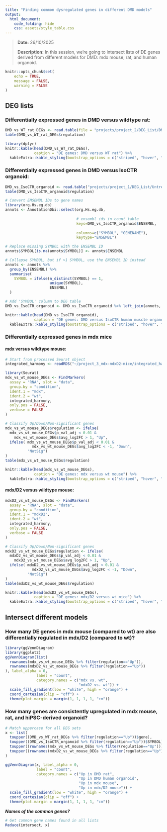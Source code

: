 ```yaml
---
title: "Finding common dysregulated genes in different DMD models"
output:
  html_document:
    code_folding: hide
    css: assets/style_table.css
---
```


> **Date:** 26/10/2025
>
> **Description:** In this session, we're going to intersect lists of DE genes derived from different models for DMD: mdx mouse, rat, and human organoid.

```r
knitr::opts_chunk$set(
	echo = TRUE,
	message = FALSE,
	warning = FALSE
)
```

## DEG lists

### Differentially expressed genes in DMD versus wildtype rat:

```r
DMD_vs_WT_rat_DEGs <- read.table(file = "projects/project_2/DEG_List/DMD_vs_WT_DEGs.txt", header = TRUE)
table(DMD_vs_WT_rat_DEGs$regulation)
```

```r
library(dplyr)
knitr::kable(head(DMD_vs_WT_rat_DEGs), 
             caption = "DE genes: DMD versus WT rat") %>%
  kableExtra::kable_styling(bootstrap_options = c("striped", "hover", "condensed", "responsive"))
```

### Differentially expressed genes in DMD versus IsoCTR organoid:

```r
DMD_vs_IsoCTR_organoid <- read.table("projects/project_1/DEG_List/Untreated_vs_IsoCTR_DEGs.txt", header = TRUE)
table(DMD_vs_IsoCTR_organoid$regulation)

# Convert EMSEMBL IDs to gene names
library(org.Hs.eg.db)
annots <- AnnotationDbi::select(org.Hs.eg.db,
                                
                                # ensembl ids in count table
                                keys=DMD_vs_IsoCTR_organoid$ENSEMBL,
                                
                                columns=c("SYMBOL", "GENENAME"), 
                                keytype="ENSEMBL")

# Replace missing SYMBOL with the ENSEMBL ID
annots$SYMBOL[is.na(annots$SYMBOL)] <- annots$ENSEMBL

# Collapse SYMBOL, but if >1 SYMBOL, use the ENSEMBL ID instead
annots <- annots %>%
  group_by(ENSEMBL) %>%
  summarise(
    SYMBOL = ifelse(n_distinct(SYMBOL) == 1,
                    unique(SYMBOL),
                    ENSEMBL)
  )

# Add 'SYMBOL' column to DEG table
DMD_vs_IsoCTR_organoid <- DMD_vs_IsoCTR_organoid %>% left_join(annots, by = "ENSEMBL")
```

```r
knitr::kable(head(DMD_vs_IsoCTR_organoid), 
             caption = "DE genes: DMD versus IsoCTR human muscle organoids") %>%
  kableExtra::kable_styling(bootstrap_options = c("striped", "hover", "condensed", "responsive"))
```

### Differentially expressed genes in mdx mice

#### mdx versus wildtype mouse:

```r
# Start from processed Seurat object
integrated_harmony <- readRDS("~/project_3_mdx-mdxD2-mice/integrated_harmony.rds")

library(Seurat)
mdx_vs_wt_mouse_DEGs <- FindMarkers(
  assay = "RNA", slot = "data",
  group.by = "condition",
  ident.1 = "mdx",
  ident.2 = "wt",
  integrated_harmony,
  only.pos = FALSE,
  verbose = FALSE
)

# Classify Up/Down/Non-significant genes
mdx_vs_wt_mouse_DEGs$regulation <- ifelse(
  mdx_vs_wt_mouse_DEGs$p_val_adj < 0.01 & 
    mdx_vs_wt_mouse_DEGs$avg_log2FC > 1, "Up",
  ifelse( mdx_vs_wt_mouse_DEGs$p_val_adj < 0.01 & 
            mdx_vs_wt_mouse_DEGs$avg_log2FC < -1, "Down",
          "NotSig")
)
table(mdx_vs_wt_mouse_DEGs$regulation)
```

```r
knitr::kable(head(mdx_vs_wt_mouse_DEGs), 
             caption = "DE genes: mdx versus wt mouse") %>%
  kableExtra::kable_styling(bootstrap_options = c("striped", "hover", "condensed", "responsive"))
```

#### mdx/D2 versus wildtype mouse:

```r
mdxD2_vs_wt_mouse_DEGs <- FindMarkers(
  assay = "RNA", slot = "data",
  group.by = "condition",
  ident.1 = "mdxD2",
  ident.2 = "wt",
  integrated_harmony,
  only.pos = FALSE,
  verbose = FALSE
)

# Classify Up/Down/Non-significant genes
mdxD2_vs_wt_mouse_DEGs$regulation <- ifelse(
  mdxD2_vs_wt_mouse_DEGs$p_val_adj < 0.01 & 
    mdxD2_vs_wt_mouse_DEGs$avg_log2FC > 1, "Up",
  ifelse( mdxD2_vs_wt_mouse_DEGs$p_val_adj < 0.01 & 
            mdxD2_vs_wt_mouse_DEGs$avg_log2FC < -1, "Down",
          "NotSig")
)
table(mdxD2_vs_wt_mouse_DEGs$regulation)
```

```r
knitr::kable(head(mdxD2_vs_wt_mouse_DEGs), 
             caption = "DE genes: mdx/D2 versus wt mice") %>%
  kableExtra::kable_styling(bootstrap_options = c("striped", "hover", "condensed", "responsive"))
```

## Intersect different models

### How many DE genes in mdx mouse (compared to wt) are also differentially regulated in mdx/D2 (compared to wt)?

```r
library(ggVennDiagram)
library(ggplot2)
ggVennDiagram(list(
  rownames(mdx_vs_wt_mouse_DEGs %>% filter(regulation=="Up")),
  rownames(mdxD2_vs_wt_mouse_DEGs %>% filter(regulation=="Up"))
), label_alpha = 0,
              label = "count",
              category.names = c("mdx vs. wt",
                                 "mdxD2 vs. wt")) +
  scale_fill_gradient(low = "white", high = "orange") +
  coord_cartesian(clip = "off") +
  theme(plot.margin = margin(1, 1, 1, 1, "cm"))
```

### How many genes are consistently upregulated in mdx mouse, rat, and hiPSC-derived organoid?

```r
# Match uppercase for all DEG sets 
x <- list(
  toupper((DMD_vs_WT_rat_DEGs %>% filter(regulation=="Up"))$gene),
  toupper((DMD_vs_IsoCTR_organoid %>% filter(regulation=="Up"))$SYMBOL),
  toupper((rownames(mdx_vs_wt_mouse_DEGs %>% filter(regulation=="Up")))),
  toupper((rownames(mdxD2_vs_wt_mouse_DEGs %>% filter(regulation=="Up"))))
)

ggVennDiagram(x, label_alpha = 0,
              label = "count",
              category.names = c("Up in DMD rat",
                                 "Up in DMD human organoid",
                                 "Up in mdx mouse",
                                 "Up in mdx/D2 mouse")) +
  scale_fill_gradient(low = "white", high = "orange") +
  coord_cartesian(clip = "off") +
  theme(plot.margin = margin(1, 1, 1, 1, "cm"))
```

***Names of the common genes?***

```r
# Get common gene names found in all lists
Reduce(intersect, x)
```

